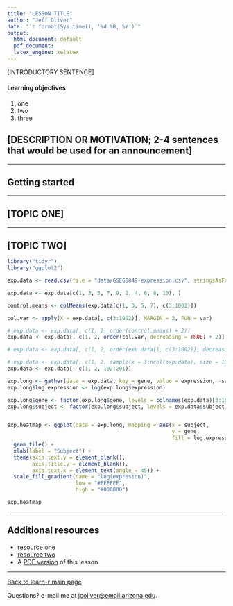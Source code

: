 ```yaml
---
title: "LESSON TITLE"
author: "Jeff Oliver"
date: "`r format(Sys.time(), '%d %B, %Y')`"
output:
  html_document: default
  pdf_document:
  latex_engine: xelatex
---
```


[INTRODUCTORY SENTENCE]

#### Learning objectives
1. one
2. two
3. three

## [DESCRIPTION OR MOTIVATION; 2-4 sentences that would be used for an announcement]

***

## Getting started

***

## [TOPIC ONE]

***

## [TOPIC TWO]

```r
library("tidyr")
library("ggplot2")

exp.data <- read.csv(file = "data/GSE68849-expression.csv", stringsAsFactors = FALSE)

exp.data <- exp.data[c(1, 3, 5, 7, 9, 2, 4, 6, 8, 10), ]

control.means <- colMeans(exp.data[c(1, 3, 5, 7), c(3:1002)])

col.var <- apply(X = exp.data[, c(3:1002)], MARGIN = 2, FUN = var)

# exp.data <- exp.data[, c(1, 2, order(control.means) + 2)]
exp.data <- exp.data[, c(1, 2, order(col.var, decreasing = TRUE) + 2)]

# exp.data <- exp.data[, c(1, 2, order(exp.data[1, c(3:1002)], decreasing = TRUE) + 2)]

# exp.data <- exp.data[, c(1, 2, sample(x = 3:ncol(exp.data), size = 100, replace = FALSE))]
exp.data <- exp.data[, c(1, 2, 102:201)]

exp.long <- gather(data = exp.data, key = gene, value = expression, -subject, -group)
exp.long$log.expression <- log(exp.long$expression)

exp.long$gene <- factor(exp.long$gene, levels = colnames(exp.data)[3:1002])
exp.long$subject <- factor(exp.long$subject, levels = exp.data$subject)


exp.heatmap <- ggplot(data = exp.long, mapping = aes(x = subject,
                                                     y = gene,
                                                     fill = log.expression)) +
  geom_tile() +
  xlab(label = "Subject") +
  theme(axis.text.y = element_blank(),
        axis.title.y = element_blank(),
        axis.text.x = element_text(angle = 45)) +
  scale_fill_gradient(name = "log(expresion)",
                      low = "#FFFFFF",
                      high = "#000000")

exp.heatmap


```

***

## Additional resources

+ [resource one](url-one)
+ [resource two](url-two)
+ A [PDF version](https://jcoliver.github.io/learn-r/lesson-name.pdf) of this lesson

***

<a href="index.html">Back to learn-r main page</a>
  
Questions?  e-mail me at <a href="mailto:jcoliver@email.arizona.edu">jcoliver@email.arizona.edu</a>.